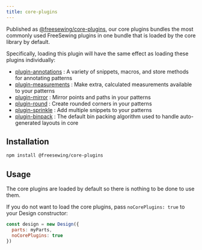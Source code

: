 ```yaml
---
title: core-plugins
---
```


Published as [@freesewing/core-plugins][1], our core plugins bundles the most
commonly used FreeSewing plugins in one bundle that is loaded by the core
library by default. 

Specifically, loading this plugin will have the same effect as loading these
plugins individually:


- [plugin-annotations](/reference/plugins/annotations) : A variety of snippets, macros, and store methods for annotating patterns
- [plugin-measurements](/reference/plugins/measurements) : Make extra, calculated measurements available to your patterns
- [plugin-mirror](/reference/plugins/mirror) : Mirror points and paths in your patterns
- [plugin-round](/reference/plugins/round) : Create rounded corners in your patterns
- [plugin-sprinkle](/reference/plugins/sprinkle) : Add multiple snippets to your patterns
- [plugin-binpack](https://github.com/freesewing/freesewing/tree/develop/plugins/plugin-bin-pack) : The default bin packing algorithm used to handle auto-generated layouts in core

## Installation

```bash
npm install @freesewing/core-plugins
```

## Usage

The core plugins are loaded by default so there is nothing to be done to use them.

If you do not want to load the core plugins, pass `noCorePlugins: true` to your Design constructor:

```mjs
const design = new Design({ 
  parts: myParts, 
  noCorePlugins: true 
})
```

[1]: https://www.npmjs.com/package/@freesewing/core-plugins
